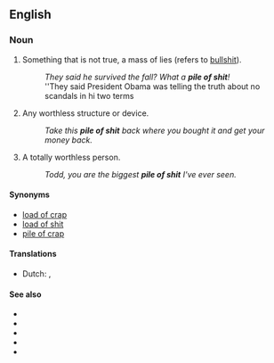==English==

===Noun===
{{en-noun|piles of shit}}

# {{lb|en|vulgar|slang}} Something that is not true, a mass of lies (refers to [[bullshit]]).
#: ''They said he survived the fall? What a '''pile of shit'''!''
#: ''They said President Obama was telling the truth about no scandals in hi two terms
# {{lb|en|vulgar|slang}} Any worthless structure or device.
#: ''Take this '''pile of shit''' back where you bought it and get your money back.''
# {{lb|en|vulgar|slang}} A totally worthless person.
#: ''Todd, you are the biggest '''pile of shit''' I've ever seen.''

====Synonyms====
*[[load of crap]]
*[[load of shit]]
*[[pile of crap]]

====Translations====
{{trans-top|worthless structure or device}}
* Dutch: {{t+|nl|schijtzooi}}, {{t+|nl|shitzooi}}
{{trans-mid}}
{{trans-bottom}}

====See also====
* {{l|en|bullshit}}
* {{l|en|shit}}
* {{l|en|bullcrap}}
* {{l|en|horseshit}}
* {{l|en|turd}}